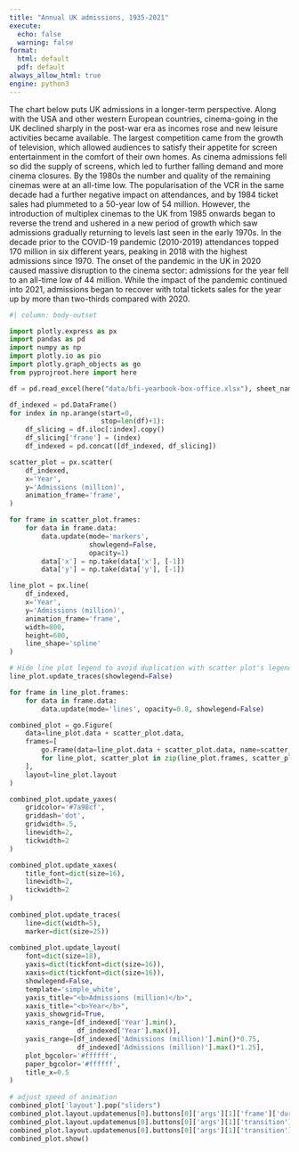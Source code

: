 ```yaml
---
title: "Annual UK admissions, 1935-2021"
execute: 
  echo: false
  warning: false
format:
  html: default
  pdf: default
always_allow_html: true
engine: python3
---
```


The chart below puts UK admissions in a longer-term perspective. Along with the USA and other western European countries, cinema-going in the UK declined sharply in the post-war era as incomes rose and new leisure activities became available. The largest competition came from the growth of television, which allowed audiences to satisfy their appetite for screen entertainment in the comfort of their own homes. As cinema admissions fell so did the supply of screens, which led to further falling demand and more cinema closures. By the 1980s the number and quality of the remaining cinemas were at an all-time low. The popularisation of the VCR in the same decade had a further negative impact on attendances, and by 1984 ticket sales had plummeted to a 50-year low of 54 million. However, the introduction of multiplex cinemas to the UK from 1985 onwards began to reverse the trend and ushered in a new period of growth which saw admissions gradually returning to levels last seen in the early 1970s. In the decade prior to the COVID-19 pandemic (2010-2019) attendances topped 170 million in six different years, peaking in 2018 with the highest admissions since 1970. The onset of the pandemic in the UK in 2020 caused massive disruption to the cinema sector: admissions for the year fell to an all-time low of 44 million. While the impact of the pandemic continued into 2021, admissions began to recover with total tickets sales for the year up by more than two-thirds compared with 2020.

```python
#| column: body-outset

import plotly.express as px
import pandas as pd
import numpy as np
import plotly.io as pio
import plotly.graph_objects as go
from pyprojroot.here import here

df = pd.read_excel(here("data/bfi-yearbook-box-office.xlsx"), sheet_name = "F3", skiprows = [0, 89])

df_indexed = pd.DataFrame()
for index in np.arange(start=0,
                       stop=len(df)+1):
    df_slicing = df.iloc[:index].copy()
    df_slicing['frame'] = (index)
    df_indexed = pd.concat([df_indexed, df_slicing])

scatter_plot = px.scatter(
    df_indexed,
    x='Year',
    y='Admissions (million)',
    animation_frame='frame',
)

for frame in scatter_plot.frames:
    for data in frame.data:
        data.update(mode='markers',
                    showlegend=False,
                    opacity=1)
        data['x'] = np.take(data['x'], [-1])
        data['y'] = np.take(data['y'], [-1])

line_plot = px.line(
    df_indexed,
    x='Year',
    y='Admissions (million)',
    animation_frame='frame',
    width=800,
    height=600,
    line_shape='spline'
)

# Hide line plot legend to avoid duplication with scatter plot's legend
line_plot.update_traces(showlegend=False)  

for frame in line_plot.frames:
    for data in frame.data:
        data.update(mode='lines', opacity=0.8, showlegend=False)

combined_plot = go.Figure(
    data=line_plot.data + scatter_plot.data,
    frames=[
        go.Frame(data=line_plot.data + scatter_plot.data, name=scatter_plot.name)
        for line_plot, scatter_plot in zip(line_plot.frames, scatter_plot.frames)
    ],
    layout=line_plot.layout
)

combined_plot.update_yaxes(
    gridcolor='#7a98cf',
    griddash='dot',
    gridwidth=.5,
    linewidth=2,
    tickwidth=2
)

combined_plot.update_xaxes(
    title_font=dict(size=16),
    linewidth=2,
    tickwidth=2
)
 
combined_plot.update_traces(
    line=dict(width=5),
    marker=dict(size=25))
 
combined_plot.update_layout(
    font=dict(size=18),
    yaxis=dict(tickfont=dict(size=16)),
    xaxis=dict(tickfont=dict(size=16)),
    showlegend=False,
    template='simple_white',
    yaxis_title="<b>Admissions (million)</b>",
    xaxis_title="<b>Year</b>",
    yaxis_showgrid=True,
    xaxis_range=[df_indexed['Year'].min(),
                 df_indexed['Year'].max()],
    yaxis_range=[df_indexed['Admissions (million)'].min()*0.75,
                 df_indexed['Admissions (million)'].max()*1.25],
    plot_bgcolor='#ffffff',
    paper_bgcolor='#ffffff',
    title_x=0.5
)
 
# adjust speed of animation
combined_plot['layout'].pop("sliders")
combined_plot.layout.updatemenus[0].buttons[0]['args'][1]['frame']['duration'] = 120
combined_plot.layout.updatemenus[0].buttons[0]['args'][1]['transition']['duration'] = 50
combined_plot.layout.updatemenus[0].buttons[0]['args'][1]['transition']['redraw'] = False
combined_plot.show()
```